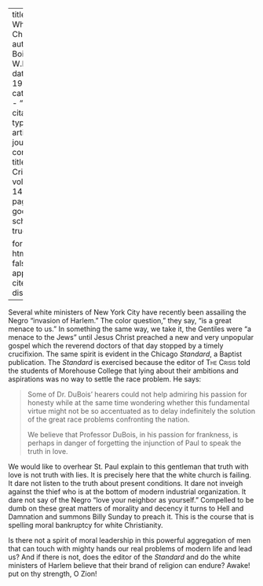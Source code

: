 
---
title: 'The White Church'
author: Du Bois, W.E.B.
date: May 1917
categories: 
  - ""
citation: 
  type: article-journal
  container-title: The Crisis
  volume: 14
  issue: 1
  page: 10
google-scholar: true

format:
  html:
    toc: false
    appendix-cite-as: display
---


Several white ministers of New York City have recently been assailing the Negro "invasion of Harlem." The 
color question," they say, "is a great  menace to us." 
In something the 
same way, we take it, the Gentiles were "a menace to the Jews" until Jesus Christ preached a new and very unpopular gospel which the reverend doctors of that day stopped by a timely crucifixion. The same spirit is evident in the Chicago *Standard*, a Baptist publication. The *Standard* is exercised because the editor of <span style="font-variant:small-caps;">The Crisis</span> told the students of Morehouse College that lying about their ambitions and aspirations was no way to settle the race problem. He says: 
 
>  Some of Dr. DuBois' hearers could not help admiring his passion for honesty while at the same time wondering whether this fundamental virtue might not be so accentuated as to delay indefinitely the solution of the great race problems confronting the nation. <p> We believe that Professor DuBois, in his passion for frankness, is perhaps in danger of forgetting the injunction of Paul to speak the truth in love.

We would like to overhear St. Paul explain to this gentleman that truth with love is not truth with lies. It is precisely here that the white church is failing. It dare not listen to the truth about present conditions. It dare not inveigh against the thief who is at the bottom of modern industrial organization. It dare not say of the Negro "love your neighbor as yourself." Compelled to be dumb on these great matters of morality and decency it turns to Hell and Damnation and summons Billy Sunday to preach it. This is the course that is spelling moral bankruptcy for white Christianity. 

Is there not a spirit of moral leadership in this powerful aggregation of men that can touch with mighty hands our real problems of modern life and lead us? And if there is not, does the editor of the *Standard* and do the white ministers of Harlem believe that their brand of religion can endure? Awake! put on thy strength, O Zion!

